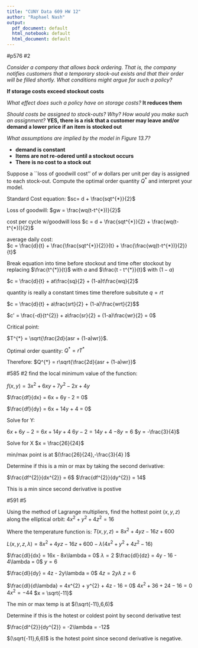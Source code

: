 ```yaml
---
title: "CUNY Data 609 HW 12"
author: "Raphael Nash"
output:
  pdf_document: default
  html_notebook: default
  html_document: default
---
```


#p576 #2

*Consider a company that allows back ordering. That is, the company notifies customers that a temporary stock-out exists and that their order will be filled shortly. What conditions might argue for such a policy?*

**If storage costs exceed stockout costs**


*What effect does such a policy have on storage costs?* **It reduces them**

*Should costs be assigned to stock-outs? Why? How would you make such an assignment?* **YES, there is a risk that a customer may leave and/or demand a lower price if an item is stocked out**

*What assumptions are implied by the model in Figure 13.7?*

* **demand is constant**
* **Items are not re-odered until a stockout occurs**
* **There is no cost to a stock out**

Suppose a ``loss of goodwill cost'' of $w$ dollars per unit per day is assigned to each stock-out. Compute the optimal order quantity $Q^*$ and interpret your model.

Standard Cost equation: 
$sc= d + \frac{sqt^{*}}{2}$

Loss of goodwill: 
$gw = \frac{wq(t-t^{*})}{2}$


cost per cycle w/goodwill loss 
$c = d + \frac{sqt^{*}}{2} + \frac{wq(t-t^{*})}{2}$

average daily cost:  
$c = \frac{d}{t} + \frac{\frac{sqt^{*}}{2}}{t} + \frac{\frac{wq(t-t^{*})}{2}}{t}$  

Break equation into time before stockout and time ofter stockout by replacing 
$\frac{t^{*}}{t}$ with $a$ and $\frac{t - t^{*}}{t}$ with $(1 - a)$

$c = \frac{d}{t} + at\frac{sq}{2} + (1-a)t\frac{wq}{2}$

quantity is really a constant times time therefore subsitute $q = rt$

$c = \frac{d}{t} + a\frac{srt}{2} + (1-a)\frac{wrt}{2}$$


$c' = \frac{-d}{t^{2}} + a\frac{sr}{2} + (1-a)\frac{wr}{2} = 0$

Critical point:

$T^{*} = \sqrt{\frac{2d}{asr + (1-a)wr}}$.

Optimal order quantity: $Q^{*} = rT^{*}$ 

Therefore: 
$Q^{*} = r\sqrt{\frac{2d}{asr + (1-a)wr}}$

#585 #2 
find the local minimum value of the function:

$f(x,y) = 3x^{2} + 6xy + 7y^{2} - 2x + 4y$

$\frac{df}{dx} = 6x + 6y - 2 = 0$

$\frac{df}{dy} = 6x + 14y + 4 = 0$

Solve for Y:

$6x + 6y - 2 = 6x + 14y + 4$
$6y - 2 = 14y + 4$
$-8y = 6$
$y = -\frac{3}{4}$

Solve for X
$x = \frac{26}{24}$

min/max point is at $(\frac{26}{24},-\frac{3}{4} )$

Determine if this is a min or max by taking the second derivative:

$\frac{df^{2}}{dx^{2}} = 6$
$\frac{df^{2}}{dy^{2}} = 14$

This is a min since second derivative is postive 


#591 #5

Using the method of Lagrange multipliers, find the hottest point $(x,y,z)$ along the elliptical orbit: $4x^{2} + y^{2} + 4z^{2} = 16$

Where the temperature function is: $T(x,y,z) = 8x^{2} + 4yz - 16z + 600$ 

$L(x,y,z,\lambda) = 8x^{2} + 4yz - 16z + 600 -\lambda(4x^{2} + y^{2} + 4z^{2} - 16)$

$\frac{dl}{dx} = 16x - 8x\lambda = 0$
$\lambda = 2$
$\frac{dl}{dz} = 4y - 16 - 4\lambda = 0$
$y = 6$


$\frac{dl}{dy} = 4z - 2y\lambda = 0$
$4z = 2y\lambda$
$z = 6$


$\frac{dl}{d\lambda} = 4x^{2} + y^{2} + 4z - 16 = 0$
$4x^{2} + 36 + 24 - 16 = 0$
$4x^{2} = -44$
$x = \sqrt{-11}$

The min or max temp is at  $(\sqrt{-11},6,6)$

Determine if this is the hotest or coldest point by second derivative test

$\frac{dl^{2}}{dy^{2}} = -2\lambda = -12$

$(\sqrt{-11},6,6)$ is the hotest point since second derivative is negative.  
